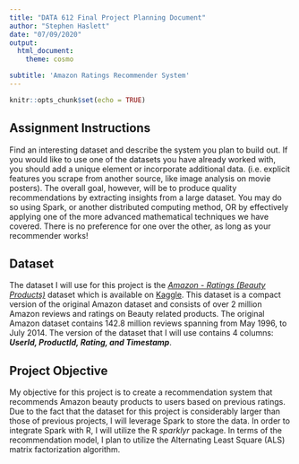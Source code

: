 ```yaml
---
title: "DATA 612 Final Project Planning Document"
author: "Stephen Haslett"
date: "07/09/2020"
output:
  html_document:
    theme: cosmo

subtitle: 'Amazon Ratings Recommender System'
---
```


```r
knitr::opts_chunk$set(echo = TRUE)
```


## Assignment Instructions
Find an interesting dataset and describe the system you plan to build out. If you would like to use one of the datasets you have already worked with, you should add a unique element or incorporate additional data. (i.e. explicit features you scrape from another source, like image analysis on movie posters). The overall goal, however, will be to produce quality recommendations by extracting insights from a large dataset. You may do so using Spark, or another distributed computing method, OR by effectively applying one of the more advanced mathematical techniques we have covered. There is no preference for one over the other, as long as your recommender works!

## Dataset
The dataset I will use for this project is the [*Amazon - Ratings (Beauty Products)*](https://www.kaggle.com/skillsmuggler/amazon-ratings)
dataset which is available on [Kaggle](https://www.kaggle.com). This dataset is a compact version of the original Amazon dataset and consists of over 2 million
Amazon reviews and ratings on Beauty related products. The original Amazon dataset contains 142.8 million reviews spanning from May 1996, to July 2014. The version
of the dataset that I will use contains 4 columns: ___UserId, ProductId, Rating, and Timestamp___.

## Project Objective
My objective for this project is to create a recommendation system that recommends Amazon beauty products to users based on previous ratings.
Due to the fact that the dataset for this project is considerably larger than those of previous projects, I will leverage Spark to store the data.
In order to integrate Spark with R, I will utilize the R *sparklyr* package. In terms of the recommendation model, I plan to utilize the
Alternating Least Square (ALS) matrix factorization algorithm.